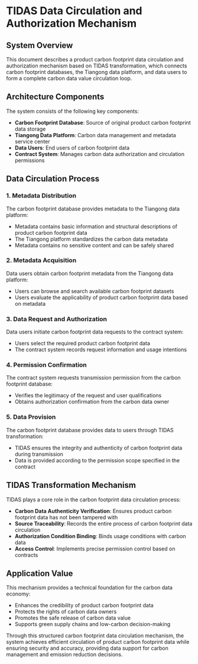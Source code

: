 # TIDAS Data Circulation and Authorization Mechanism

## System Overview

This document describes a product carbon footprint data circulation and authorization mechanism based on TIDAS transformation, which connects carbon footprint databases, the Tiangong data platform, and data users to form a complete carbon data value circulation loop.

## Architecture Components

The system consists of the following key components:

- **Carbon Footprint Database**: Source of original product carbon footprint data storage
- **Tiangong Data Platform**: Carbon data management and metadata service center
- **Data Users**: End users of carbon footprint data
- **Contract System**: Manages carbon data authorization and circulation permissions

## Data Circulation Process


<TidasImage filename="TIDAS-permission-control.png" />

### 1. Metadata Distribution

The carbon footprint database provides metadata to the Tiangong data platform:
- Metadata contains basic information and structural descriptions of product carbon footprint data
- The Tiangong platform standardizes the carbon data metadata
- Metadata contains no sensitive content and can be safely shared

### 2. Metadata Acquisition

Data users obtain carbon footprint metadata from the Tiangong data platform:
- Users can browse and search available carbon footprint datasets
- Users evaluate the applicability of product carbon footprint data based on metadata

### 3. Data Request and Authorization

Data users initiate carbon footprint data requests to the contract system:
- Users select the required product carbon footprint data
- The contract system records request information and usage intentions

### 4. Permission Confirmation

The contract system requests transmission permission from the carbon footprint database:
- Verifies the legitimacy of the request and user qualifications
- Obtains authorization confirmation from the carbon data owner

### 5. Data Provision

The carbon footprint database provides data to users through TIDAS transformation:
- TIDAS ensures the integrity and authenticity of carbon footprint data during transmission
- Data is provided according to the permission scope specified in the contract

## TIDAS Transformation Mechanism

TIDAS plays a core role in the carbon footprint data circulation process:

- **Carbon Data Authenticity Verification**: Ensures product carbon footprint data has not been tampered with
- **Source Traceability**: Records the entire process of carbon footprint data circulation
- **Authorization Condition Binding**: Binds usage conditions with carbon data
- **Access Control**: Implements precise permission control based on contracts

## Application Value

This mechanism provides a technical foundation for the carbon data economy:
- Enhances the credibility of product carbon footprint data
- Protects the rights of carbon data owners
- Promotes the safe release of carbon data value
- Supports green supply chains and low-carbon decision-making

Through this structured carbon footprint data circulation mechanism, the system achieves efficient circulation of product carbon footprint data while ensuring security and accuracy, providing data support for carbon management and emission reduction decisions.